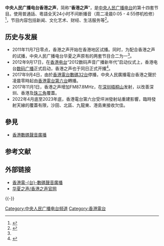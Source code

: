 {{广播电台
| 電臺名稱= 中央人民广播电台香港之声
| 英文名稱= 
| 原文名称= 
| 電臺圖片檔案= CNR-HK.jpg
| 電臺圖片尺寸= 150px
| 電臺圖片名稱=
| 通称= 香港之声
| 缩写=  
| 所屬國家= {{CHN}}
| 總部所在= {{CHN}}[[北京市|北京市]][[西城区|西城区]][[复兴门|复兴门]]外大街2号
| 播放地區= {{中国内地}}与[[港澳地区|港澳地区]]
| 開播日期= 2011年11月7日
| 停播日期= 
| 電臺口號= 听新闻，品文化
| 类型= 
| 宗教= 
| 主要语言= [[普通話|普通話]]、[[粵語|粵語]]、[[潮州话|潮州话]]、[[客家话|客家话]]
| 使用频段=[[FM|FM]]、 [[MW|MW]]
| 隶属= [[中央人民广播电台|中央人民广播电台]]
| 擁有者= [[中央广播电视总台港澳台节目中心|中央广播电视总台港澳台节目中心]]
| 持股者=
| 董事长=  
| 前電臺名稱= 
| 被取代名稱= 
| 前頻道呼號= 
| 被取代呼號= 
| 集團同類頻道= [[中央广播电视总台粤港澳大湾区之声|中央广播电视总台粤港澳大湾区之声]]
| 重播服務頻道= 
| 電臺官方網站=http://hxradio.cnr.cn/
| 備註=
| 無線廣播收聽地區01= 香港及周边地区
| 無線廣播頻道數01=AM 675kHz（香港电台第六台） <br />
| 無線廣播收聽地區02= 深圳及周边地区
| 無線廣播頻道數02=FM 87.8MHz
| 線上收聽網站01  = 香港電台第六台
| 線上收聽網址01  = [https://www.rthk.hk/radio/radio6 網上直播]
| 線上收聽網站02  = 中央人民廣播電台香港之聲
| 線上收聽網址02  = [http://www.radio.cn/pc-portal/erji/radioStation_xg.html 網上直播]
}}
'''中央人民广播电台香港之声'''，简称“'''香港之声'''”，是[[中央人民广播电台|中央人民广播电台]]的第十四套节目。使用普通話、粵語全天24小时不间断播音（周二凌晨0:05 - 4:55停机检修）<ref>{{cite web | url=http://www.cnr.cn/tyzj/tyzj_jmsjb/201208/t20120814_510587250.html | title=中央人民广播电台第十四套广播节目（香港之声）节目时间表 | publisher=央广网 | accessdate=2014-06-27 | archive-date=2020-11-23 | archive-url=https://web.archive.org/web/20201123011258/http://www.cnr.cn/tyzj/tyzj_jmsjb/201208/t20120814_510587250.html | dead-url=no }}</ref>，节目内容包括新闻、文化艺术、财经、生活服务等<ref name="试播">{{cite news | url=http://hxradio.cnr.cn/huaxiazs/xinwen/201111/t20111114_508776605.shtml | title=中央人民广播电台香港之声试播成功 | publisher=中国广播网 | date=2011-11-14 | accessdate=2014-06-27 | archive-date=2015-02-23 | archive-url=https://web.archive.org/web/20150223114933/http://hxradio.cnr.cn/huaxiazs/xinwen/201111/t20111114_508776605.shtml | dead-url=no }}</ref>。

== 历史与发展 ==
{{Note24hUTC+8}}
*2011年11月7日零点，香港之声开始在香港地区试播。同时，为配合香港之声的试播，中央人民广播电台华夏之声原有的两套节目合二为一<ref name="试播"/>。
*2012年9月17日，在[[香港电台|香港电台]]“2012数码声音广播新年代”启动仪式上，香港电台[[数码广播|数码广播]]正式启动，香港之声也于同日正式开播<ref name="开播">{{cite news | url=http://www.cnr.cn/gundong/201209/t20120919_510944581.shtml | title=中央人民广播电台香港之声开播 王求台长出席启播仪式 | publisher=中国广播网 | date=2012-09-19 | accessdate=2014-06-27 | archive-date=2014-08-17 | archive-url=https://web.archive.org/web/20140817140732/http://www.cnr.cn/gundong/201209/t20120919_510944581.shtml | dead-url=no }}</ref>。
*2017年9月4日，由於[[香港電台數碼32台|香港電台數碼32台]]停播，中央人民廣播電台香港之聲於凌晨零時起由[[香港電台第六台|香港電台第六台]]轉播。
*2017年11月1日，香港之声增加FM87.8MHz，在[[深圳|深圳]][[梧桐山|梧桐山]]发射，以改善深圳、香港及[[珠三角|珠三角]]覆蓋。
*2022年4月底至2023年底，香港電台第六台受坪洲發射站重建影響，臨時發射天線的覆蓋有限，沙田、北區、九龍東、港島東接收欠佳。

==參見==
*[[香港數碼聲音廣播|香港數碼聲音廣播]]

== 参考文献 ==
{{reflist}}

== 外部链接 ==
*[http://rthk.hk/about/dab/ 香港電-{台}-數碼聲音廣播]{{Wayback|url=http://rthk.hk/about/dab/ |date=20170119053851 }}
*[http://hxradio.cnr.cn/ 华夏之声/香港之声官网]{{Wayback|url=http://hxradio.cnr.cn/ |date=20200720132700 }}

{{-}}
{{中央人民广播电台}}
{{香港電台頻道}}

[[Category:中央人民广播电台频道|Category:中央人民广播电台频道]]
[[Category:香港電台|Category:香港電台]]